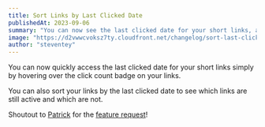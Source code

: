 ```yaml
---
title: Sort Links by Last Clicked Date
publishedAt: 2023-09-06
summary: "You can now see the last clicked date for your short links, and sort them by that date."
image: "https://d2vwwcvoksz7ty.cloudfront.net/changelog/sort-last-clicked.png"
author: "steventey"
---
```


You can now quickly access the last clicked date for your short links simply by hovering over the click count badge on your links.

You can also sort your links by the last clicked date to see which links are still active and which are not.

Shoutout to [Patrick](https://twitter.com/patrickmast) for the [feature request](https://github.com/steven-tey/dub/issues/361)!
